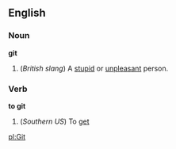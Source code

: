 ==English==
===Noun===
'''git'''
#(''British slang'') A [[stupid]] or [[unpleasant]] person.

===Verb===
'''to git'''
#(''Southern US'') To [[get]]

[[pl:Git]]